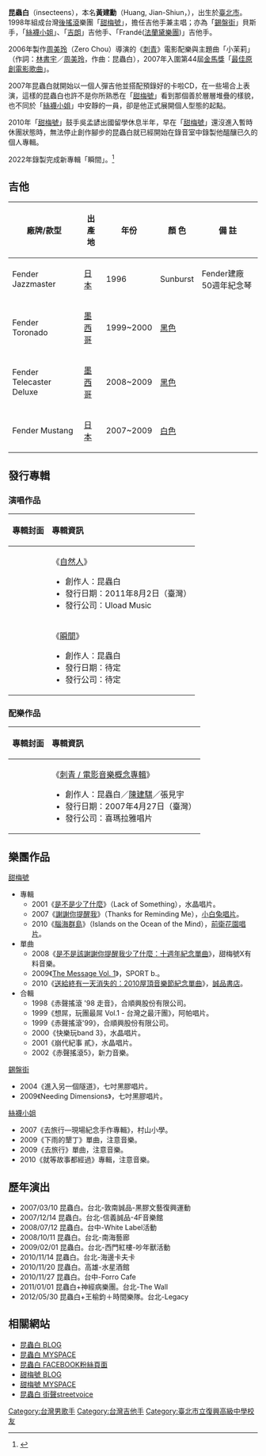 {{tone|time=2020-12-01}}
{{藝人
| 原名 = 黃建勳 
| 姓名 = 昆蟲白
| 類型 = 男歌手
| 圖片 =
| 圖片簡介 = 
| 英文名 = insecteens
| 國籍 = {{ROC}} 
| 籍貫 =  臺灣 [[彰化縣|彰化縣]]
| 出生地點 = [[臺北市|臺北市]]
| 出生日期 = 1976年7月28日
| 職業 = [[吉他手|吉他手]]、[[作曲家|作曲家]]、[[填詞人|填詞人]] 
| 音樂類型 = [[獨立搖滾|獨立搖滾]]
| 演奏樂器 = 吉他
| 活躍年代 = 1998至今
| 唱片公司 = 有料音樂
| 網站 = [http://blog.roodo.com/insecteens/ BLOG]
| imdb = 7186306
}}

'''昆蟲白'''（insecteens），本名'''黃建勳'''（Huang, Jian-Shiun，{{bd|1976年|7月28日}}），出生於[[臺北市|臺北市]]。1998年組成台灣[[後搖滾|後搖滾]]樂團「[[甜梅號|甜梅號]]」，擔任吉他手兼主唱；亦為「[[錫盤街_(樂團)|錫盤街]]」貝斯手，「[[絲襪小姐|絲襪小姐]]」、「[[吉朗_(Guirum)|吉朗]]」吉他手、「Frandé([[法蘭黛樂團|法蘭黛樂團]])」吉他手。

2006年製作[[周美玲|周美玲]]（Zero Chou）導演的《[[刺青_(電影)|刺青]]》電影配樂與主題曲「小茉莉」（作詞：[[林書宇|林書宇]]／[[周美玲|周美玲]]，作曲：昆蟲白），2007年入圍第44屆[[金馬獎|金馬獎]]「[[金馬獎獎項列表|最佳原創電影歌曲]]」。

2007年昆蟲白就開始以一個人彈吉他並搭配預錄好的卡啦CD，在一些場合上表演，這樣的昆蟲白也許不是你所熟悉在「[[甜梅號|甜梅號]]」看到那個善於層層堆疊的樣貌，也不同於「[[絲襪小姐|絲襪小姐]]」中安靜的一員，卻是他正式展開個人型態的起點。

2010年「[[甜梅號|甜梅號]]」鼓手吳孟諺出國留學休息半年，早在「[[甜梅號|甜梅號]]」還沒進入暫時休團狀態時，無法停止創作腳步的昆蟲白就已經開始在錄音室中錄製他醞釀已久的個人專輯。

2022年錄製完成新專輯「瞬間」。<ref>{{Cite |url=https://www.facebook.com/InsecteensOfficial/posts/510427503989210  |title= 新專輯錄製完成 |date=2022-03-30 |accessdate=2022-05-14}}</ref>

==吉他==
{| class="wikitable"
! 廠牌/款型
! 出產地
! 年份
! 顏 色
! 備 註
|-
| Fender Jazzmaster
| [[日本|日本]]
| 1996
| Sunburst
| Fender建廠50週年紀念琴
|-
| Fender Toronado
| [[墨西哥|墨西哥]]
| 1999~2000
| [[黑色|黑色]]
| 
|-
| Fender Telecaster Deluxe
| [[墨西哥|墨西哥]]
| 2008~2009
| [[黑色|黑色]]
| 
|-
| Fender Mustang
| [[日本|日本]]
| 2007~2009
| [[白色|白色]]
| 
|}

==發行專輯==

===演唱作品===
{| class="wikitable"
|- bgcolor="#CCCCCC" align="center"
!align="left"|專輯封面
!align="left"|專輯資訊
|-
|
|《[[自然人|自然人]]》
*創作人：昆蟲白
*發行日期：2011年8月2日（臺灣）
*發行公司：Uload Music
|-
|
|《[[瞬間|瞬間]]》
*創作人：昆蟲白
*發行日期：待定
*發行公司：待定
|}

===配樂作品===
{| class="wikitable"
|- bgcolor="#CCCCCC" align="center"
!align="left"|專輯封面
!align="left"|專輯資訊
|-
|<!-- 注释：[[File:Spider_Lilies_Soundtrack.jpg|left]] -->
|align="left"|《[[刺青_/_電影音樂概念專輯|刺青 / 電影音樂概念專輯]]》
*創作人：昆蟲白／[[陳建騏|陳建騏]]／張見宇
*發行日期：2007年4月27日（臺灣）
*發行公司：喜瑪拉雅唱片
|}

==樂團作品==
[[甜梅號|甜梅號]]
*專輯
**2001《[[是不是少了什麼|是不是少了什麼]]》（Lack of Something），水晶唱片。
**2007《[[謝謝你提醒我|謝謝你提醒我]]》（Thanks for Reminding Me），[[小白兔唱片|小白兔唱片]]。
**2010《[[腦海群島|腦海群島]]》（Islands on the Ocean of the Mind），[[前衛花園唱片|前衛花園唱片]]。 
*單曲
**2008《[[是不是該謝謝你提醒我少了什麼：十週年紀念單曲|是不是該謝謝你提醒我少了什麼：十週年紀念單曲]]》，甜梅號X有料音樂。
**2009《[[The_Message_Vol._1|The Message Vol. 1]]》，SPORT b.。
**2010《[[送給終有一天消失的：2010屋頂音樂節紀念單曲|送給終有一天消失的：2010屋頂音樂節紀念單曲]]》，[[誠品書店|誠品書店]]。
*合輯
**1998《赤聲搖滾 '98 走音》，合順興股份有限公司。 
**1999《想屌，玩團最屌 Vol.1 - 台灣之最汗團》，阿帕唱片。 
**1999《赤聲搖滾'99》，合順興股份有限公司。 
**2000《快樂玩band 3》，水晶唱片。 
**2001《崩代紀事 貳》，水晶唱片。 
**2002《赤聲搖滾5》，新力音樂。

[[錫盤街_(樂團)|錫盤街]]
*2004《進入另一個隧道》，七吋黑膠唱片。 
*2009《Needing Dimensions》，七吋黑膠唱片。

[[絲襪小姐|絲襪小姐]]
*2007《去旅行—現場紀念手作專輯》，村山小學。
*2009《下雨的墾丁》單曲，注意音樂。
*2009《去旅行》單曲，注意音樂。
*2010《就等故事都經過》專輯，注意音樂。

==歷年演出==
*2007/03/10 昆蟲白。台北-敦南誠品-黑膠文藝復興運動
*2007/12/14 昆蟲白。台北-信義誠品-4F音樂館
*2008/07/12 昆蟲白。台中-White Label活動
*2008/10/11 昆蟲白。台北-南海藝廊
*2009/02/01 昆蟲白。台北-西門紅樓-吵年獸活動
*2010/11/14 昆蟲白。台北-海邊卡夫卡
*2010/11/20 昆蟲白。高雄-水星酒館
*2010/11/27 昆蟲白。台中-Forro Cafe
*2011/01/01 昆蟲白+神經病樂團。台北-The Wall
*2012/05/30 昆蟲白+王榆鈞＋時間樂隊。台北-Legacy

==相關網站==
*[https://web.archive.org/web/20071215122928/http://blog.roodo.com/insecteens/ 昆蟲白 BLOG]
*[http://www.myspace.com/insecteens 昆蟲白 MYSPACE] {{Wayback|url=http://www.myspace.com/insecteens |date=20090805072149 }}
*[http://www.facebook.com/insecteensmusic 昆蟲白 FACEBOOK粉絲頁面]
*[https://web.archive.org/web/20071221054019/http://blog.roodo.com/sugarplumferry/ 甜梅號 BLOG]
*[http://www.myspace.com/sugarplumferry 甜梅號 MYSPACE] {{Wayback|url=http://www.myspace.com/sugarplumferry |date=20080720143106 }}
*[https://streetvoice.com/insecteens/ 昆蟲白 街聲streetvoice] {{Wayback|url=https://streetvoice.com/insecteens/ |date=20211103195057 }} 

{{甜梅號}}

[[Category:台灣男歌手|Category:台灣男歌手]]
[[Category:台灣吉他手|Category:台灣吉他手]]
[[Category:臺北市立復興高級中學校友|Category:臺北市立復興高級中學校友]]